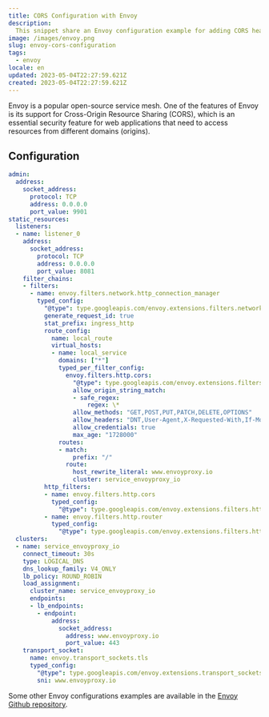 ```yaml
---
title: CORS Configuration with Envoy
description:
  This snippet share an Envoy configuration example for adding CORS headers.
image: /images/envoy.png
slug: envoy-cors-configuration
tags:
  - envoy
locale: en
updated: 2023-05-04T22:27:59.621Z
created: 2023-05-04T22:27:59.621Z
---
```


Envoy is a popular open-source service mesh. One of the features of Envoy is its support for Cross-Origin Resource Sharing (CORS), which is an essential security feature for web applications that need to access resources from different domains (origins).

## Configuration

```yaml:envoy.yaml
admin:
  address:
    socket_address:
      protocol: TCP
      address: 0.0.0.0
      port_value: 9901
static_resources:
  listeners:
  - name: listener_0
    address:
      socket_address:
        protocol: TCP
        address: 0.0.0.0
        port_value: 8081
    filter_chains:
    - filters:
      - name: envoy.filters.network.http_connection_manager
        typed_config:
          "@type": type.googleapis.com/envoy.extensions.filters.network.http_connection_manager.v3.HttpConnectionManager
          generate_request_id: true
          stat_prefix: ingress_http
          route_config:
            name: local_route
            virtual_hosts:
            - name: local_service
              domains: ["*"]
              typed_per_filter_config:
                envoy.filters.http.cors:
                  "@type": type.googleapis.com/envoy.extensions.filters.http.cors.v3.CorsPolicy
                  allow_origin_string_match:
                  - safe_regex:
                      regex: \*
                  allow_methods: "GET,POST,PUT,PATCH,DELETE,OPTIONS"
                  allow_headers: "DNT,User-Agent,X-Requested-With,If-Modified-Since,Cache-Control,Content-Type,Range,Authorization,Access-Control-Allow-Origin"
                  allow_credentials: true
                  max_age: "1728000"
              routes:
              - match:
                  prefix: "/"
                route:
                  host_rewrite_literal: www.envoyproxy.io
                  cluster: service_envoyproxy_io
          http_filters:
          - name: envoy.filters.http.cors
            typed_config:
              "@type": type.googleapis.com/envoy.extensions.filters.http.cors.v3.Cors
          - name: envoy.filters.http.router
            typed_config:
              "@type": type.googleapis.com/envoy.extensions.filters.http.router.v3.Router
  clusters:
  - name: service_envoyproxy_io
    connect_timeout: 30s
    type: LOGICAL_DNS
    dns_lookup_family: V4_ONLY
    lb_policy: ROUND_ROBIN
    load_assignment:
      cluster_name: service_envoyproxy_io
      endpoints:
      - lb_endpoints:
        - endpoint:
            address:
              socket_address:
                address: www.envoyproxy.io
                port_value: 443
    transport_socket:
      name: envoy.transport_sockets.tls
      typed_config:
        "@type": type.googleapis.com/envoy.extensions.transport_sockets.tls.v3.UpstreamTlsContext
        sni: www.envoyproxy.io
```

Some other Envoy configurations examples are available in the [Envoy Github repository](https://github.com/envoyproxy/envoy/tree/main/examples/cors).
